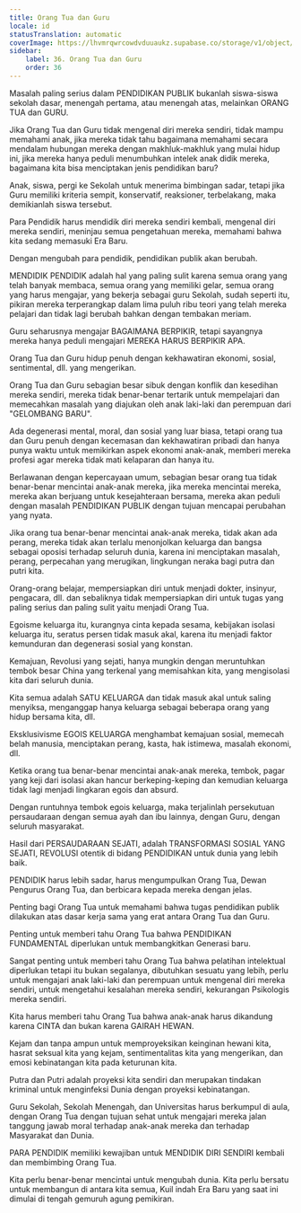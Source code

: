 ```yaml
---
title: Orang Tua dan Guru
locale: id
statusTranslation: automatic
coverImage: https://lhvmrqwrcowdvduuaukz.supabase.co/storage/v1/object/public/strapi-uploads/small_cover-educacion-fundamental.webp-2d51a7828a2b1309555be27f7e2a61a0.webp
sidebar:
    label: 36. Orang Tua dan Guru
    order: 36
---
```

Masalah paling serius dalam PENDIDIKAN PUBLIK bukanlah siswa-siswa sekolah dasar, menengah pertama, atau menengah atas, melainkan ORANG TUA dan GURU.

Jika Orang Tua dan Guru tidak mengenal diri mereka sendiri, tidak mampu memahami anak, jika mereka tidak tahu bagaimana memahami secara mendalam hubungan mereka dengan makhluk-makhluk yang mulai hidup ini, jika mereka hanya peduli menumbuhkan intelek anak didik mereka, bagaimana kita bisa menciptakan jenis pendidikan baru?

Anak, siswa, pergi ke Sekolah untuk menerima bimbingan sadar, tetapi jika Guru memiliki kriteria sempit, konservatif, reaksioner, terbelakang, maka demikianlah siswa tersebut.

Para Pendidik harus mendidik diri mereka sendiri kembali, mengenal diri mereka sendiri, meninjau semua pengetahuan mereka, memahami bahwa kita sedang memasuki Era Baru.

Dengan mengubah para pendidik, pendidikan publik akan berubah.

MENDIDIK PENDIDIK adalah hal yang paling sulit karena semua orang yang telah banyak membaca, semua orang yang memiliki gelar, semua orang yang harus mengajar, yang bekerja sebagai guru Sekolah, sudah seperti itu, pikiran mereka terperangkap dalam lima puluh ribu teori yang telah mereka pelajari dan tidak lagi berubah bahkan dengan tembakan meriam.

Guru seharusnya mengajar BAGAIMANA BERPIKIR, tetapi sayangnya mereka hanya peduli mengajari MEREKA HARUS BERPIKIR APA.

Orang Tua dan Guru hidup penuh dengan kekhawatiran ekonomi, sosial, sentimental, dll. yang mengerikan.

Orang Tua dan Guru sebagian besar sibuk dengan konflik dan kesedihan mereka sendiri, mereka tidak benar-benar tertarik untuk mempelajari dan memecahkan masalah yang diajukan oleh anak laki-laki dan perempuan dari "GELOMBANG BARU".

Ada degenerasi mental, moral, dan sosial yang luar biasa, tetapi orang tua dan Guru penuh dengan kecemasan dan kekhawatiran pribadi dan hanya punya waktu untuk memikirkan aspek ekonomi anak-anak, memberi mereka profesi agar mereka tidak mati kelaparan dan hanya itu.

Berlawanan dengan kepercayaan umum, sebagian besar orang tua tidak benar-benar mencintai anak-anak mereka, jika mereka mencintai mereka, mereka akan berjuang untuk kesejahteraan bersama, mereka akan peduli dengan masalah PENDIDIKAN PUBLIK dengan tujuan mencapai perubahan yang nyata.

Jika orang tua benar-benar mencintai anak-anak mereka, tidak akan ada perang, mereka tidak akan terlalu menonjolkan keluarga dan bangsa sebagai oposisi terhadap seluruh dunia, karena ini menciptakan masalah, perang, perpecahan yang merugikan, lingkungan neraka bagi putra dan putri kita.

Orang-orang belajar, mempersiapkan diri untuk menjadi dokter, insinyur, pengacara, dll. dan sebaliknya tidak mempersiapkan diri untuk tugas yang paling serius dan paling sulit yaitu menjadi Orang Tua.

Egoisme keluarga itu, kurangnya cinta kepada sesama, kebijakan isolasi keluarga itu, seratus persen tidak masuk akal, karena itu menjadi faktor kemunduran dan degenerasi sosial yang konstan.

Kemajuan, Revolusi yang sejati, hanya mungkin dengan meruntuhkan tembok besar China yang terkenal yang memisahkan kita, yang mengisolasi kita dari seluruh dunia.

Kita semua adalah SATU KELUARGA dan tidak masuk akal untuk saling menyiksa, menganggap hanya keluarga sebagai beberapa orang yang hidup bersama kita, dll.

Eksklusivisme EGOIS KELUARGA menghambat kemajuan sosial, memecah belah manusia, menciptakan perang, kasta, hak istimewa, masalah ekonomi, dll.

Ketika orang tua benar-benar mencintai anak-anak mereka, tembok, pagar yang keji dari isolasi akan hancur berkeping-keping dan kemudian keluarga tidak lagi menjadi lingkaran egois dan absurd.

Dengan runtuhnya tembok egois keluarga, maka terjalinlah persekutuan persaudaraan dengan semua ayah dan ibu lainnya, dengan Guru, dengan seluruh masyarakat.

Hasil dari PERSAUDARAAN SEJATI, adalah TRANSFORMASI SOSIAL YANG SEJATI, REVOLUSI otentik di bidang PENDIDIKAN untuk dunia yang lebih baik.

PENDIDIK harus lebih sadar, harus mengumpulkan Orang Tua, Dewan Pengurus Orang Tua, dan berbicara kepada mereka dengan jelas.

Penting bagi Orang Tua untuk memahami bahwa tugas pendidikan publik dilakukan atas dasar kerja sama yang erat antara Orang Tua dan Guru.

Penting untuk memberi tahu Orang Tua bahwa PENDIDIKAN FUNDAMENTAL diperlukan untuk membangkitkan Generasi baru.

Sangat penting untuk memberi tahu Orang Tua bahwa pelatihan intelektual diperlukan tetapi itu bukan segalanya, dibutuhkan sesuatu yang lebih, perlu untuk mengajari anak laki-laki dan perempuan untuk mengenal diri mereka sendiri, untuk mengetahui kesalahan mereka sendiri, kekurangan Psikologis mereka sendiri.

Kita harus memberi tahu Orang Tua bahwa anak-anak harus dikandung karena CINTA dan bukan karena GAIRAH HEWAN.

Kejam dan tanpa ampun untuk memproyeksikan keinginan hewani kita, hasrat seksual kita yang kejam, sentimentalitas kita yang mengerikan, dan emosi kebinatangan kita pada keturunan kita.

Putra dan Putri adalah proyeksi kita sendiri dan merupakan tindakan kriminal untuk menginfeksi Dunia dengan proyeksi kebinatangan.

Guru Sekolah, Sekolah Menengah, dan Universitas harus berkumpul di aula, dengan Orang Tua dengan tujuan sehat untuk mengajari mereka jalan tanggung jawab moral terhadap anak-anak mereka dan terhadap Masyarakat dan Dunia.

PARA PENDIDIK memiliki kewajiban untuk MENDIDIK DIRI SENDIRI kembali dan membimbing Orang Tua.

Kita perlu benar-benar mencintai untuk mengubah dunia. Kita perlu bersatu untuk membangun di antara kita semua, Kuil indah Era Baru yang saat ini dimulai di tengah gemuruh agung pemikiran.

